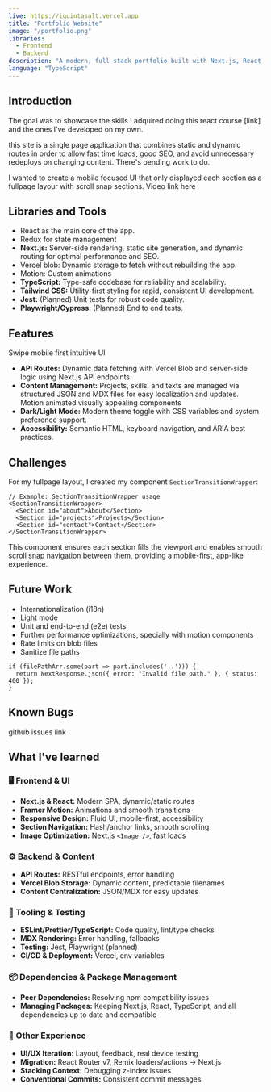 ```yaml
---
live: https://iquintasalt.vercel.app
title: "Portfolio Website"
image: "/portfolio.png"
libraries:
  - Frontend
  - Backend
description: "A modern, full-stack portfolio built with Next.js, React, and deloyed on Vercel."
language: "TypeScript"
---
```


## Introduction

The goal was to showcase the skills I adquired doing this react course [link] and the ones I've developed on my own.

this site is a single page application that combines static and dynamic routes in order to allow fast time loads, good SEO, and avoid unnecessary redeploys on changing content.
There's pending work to do.

I wanted to create a mobile focused UI that only displayed each section as a fullpage layour with scroll snap sections.
Video link here

## Libraries and Tools

- React as the main core of the app.
- Redux for state management
- **Next.js:** Server-side rendering, static site generation, and dynamic routing for optimal performance and SEO.
- Vercel blob: Dynamic storage to fetch without rebuilding the app.
- Motion: Custom animations
- **TypeScript:** Type-safe codebase for reliability and scalability.
- **Tailwind CSS:** Utility-first styling for rapid, consistent UI development.
- **Jest:** (Planned) Unit tests for robust code quality.
- **Playwright/Cypress**: (Planned) End to end tests.

## Features

Swipe mobile first intuitive UI

- **API Routes:** Dynamic data fetching with Vercel Blob and server-side logic using Next.js API endpoints.
- **Content Management:** Projects, skills, and texts are managed via structured JSON and MDX files for easy localization and updates.
  Motion animated visually appealing components
- **Dark/Light Mode:** Modern theme toggle with CSS variables and system preference support.
- **Accessibility:** Semantic HTML, keyboard navigation, and ARIA best practices.

## Challenges

For my fullpage layout, I created my component `SectionTransitionWrapper`:

```tsx {1-3}"
// Example: SectionTransitionWrapper usage
<SectionTransitionWrapper>
  <Section id="about">About</Section>
  <Section id="projects">Projects</Section>
  <Section id="contact">Contact</Section>
</SectionTransitionWrapper>
```

This component ensures each section fills the viewport and enables smooth scroll snap navigation between them, providing a mobile-first, app-like experience.

## Future Work

- Internationalization (i18n)
- Light mode
- Unit and end-to-end (e2e) tests
- Further performance optimizations, specially with motion components
- Rate limits on blob files
- Sanitize file paths

```tsx
if (filePathArr.some(part => part.includes('..'))) {
  return NextResponse.json({ error: "Invalid file path." }, { status: 400 });
}
```

## Known Bugs

github issues link

## What I've learned

### 🖥️ Frontend & UI

- **Next.js & React:** Modern SPA, dynamic/static routes
- **Framer Motion:** Animations and smooth transitions
- **Responsive Design:** Fluid UI, mobile-first, accessibility
- **Section Navigation:** Hash/anchor links, smooth scrolling
- **Image Optimization:** Next.js `<Image />`, fast loads

### ⚙️ Backend & Content

- **API Routes:** RESTful endpoints, error handling
- **Vercel Blob Storage:** Dynamic content, predictable filenames
- **Content Centralization:** JSON/MDX for easy updates

### 🧪 Tooling & Testing

- **ESLint/Prettier/TypeScript:** Code quality, lint/type checks
- **MDX Rendering:** Error handling, fallbacks
- **Testing:** Jest, Playwright (planned)
- **CI/CD & Deployment:** Vercel, env variables

### 📦 Dependencies & Package Management

- **Peer Dependencies:** Resolving npm compatibility issues
- **Managing Packages:** Keeping Next.js, React, TypeScript, and all dependencies up to date and compatible

### 🌟 Other Experience

- **UI/UX Iteration:** Layout, feedback, real device testing
- **Migration:** React Router v7, Remix loaders/actions → Next.js
- **Stacking Context:** Debugging z-index issues
- **Conventional Commits:** Consistent commit messages

